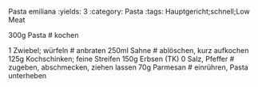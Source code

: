 Pasta emiliana
:yields: 3
:category: Pasta
:tags: Hauptgericht;schnell;Low Meat

300g Pasta
# kochen

1 Zwiebel; würfeln
# anbraten
250ml Sahne
# ablöschen, kurz aufkochen
125g Kochschinken; feine Streifen
150g Erbsen (TK)
0 Salz, Pfeffer
# zugeben, abschmecken, ziehen lassen
70g Parmesan
# einrühren, Pasta unterheben


